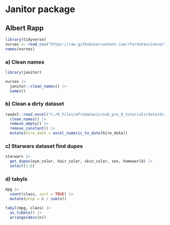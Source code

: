 # Janitor package
## Albert Rapp

```r
library(tidyverse)
nurses <- read_csv("https://raw.githubusercontent.com/rfordatascience/tidytuesday/master/data/2021/2021-10-05/nurses.csv")
names(nurses)
```

### a) Clean names

```r
library(janitor)

nurses |> 
  janitor::clean_names() |>
  names()
```

### b) Clean a dirty dataset

```r
readxl::read_excel("C:/R_Files/afrodataviz/sub_pro_0_tutorials/data/dirty_data.xlsx", skip = 1) |>
  clean_names() |>
  remove_empty() |>
  remove_constant() |>
  mutate(hire_date = excel_numeric_to_date(hire_date))
```

### c) Starwars dataset find dupes

```r
starwars |>
  get_dupes(eye_color, hair_color, skin_color, sex, homeworld) |>
  select(1:8)
```

### d) tabyls

```r

mpg |>
  count(class, sort = TRUE) |>
  mutate(prop = n / sum(n))

tabyl(mpg, class) |>
  as_tibble() |>
  arrange(desc(n))

```